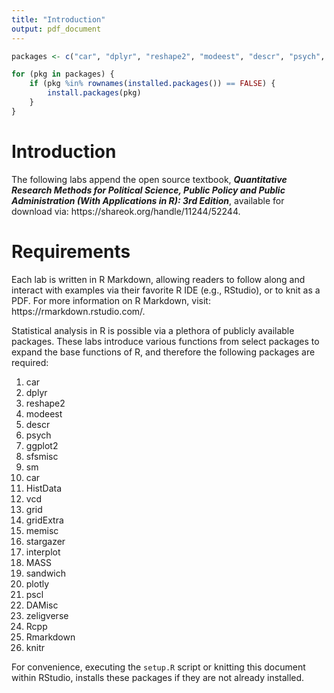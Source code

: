 ```yaml
---
title: "Introduction"
output: pdf_document
---
```


```r

packages <- c("car", "dplyr", "reshape2", "modeest", "descr", "psych", "ggplot2", "sfsmisc", "sm", "car", "HistData", "vcd", "grid", "gridExtra", "memisc", "stargazer", "interplot", "MASS", "sandwich", "plotly", "pscl", "DAMisc", "zeligverse", "Rcpp", "rmarkdown", "knitr")

for (pkg in packages) {
	if (pkg %in% rownames(installed.packages()) == FALSE) {
		install.packages(pkg)
	}
}

```

# Introduction

The following labs append the open source textbook, ___Quantitative Research Methods for Political Science, Public Policy and Public Administration (With Applications in R): 3rd Edition___, available for download via: https://shareok.org/handle/11244/52244.

# Requirements

Each lab is written in R Markdown, allowing readers to follow along and interact with examples via their favorite R IDE (e.g., RStudio), or to knit as a PDF. For more information on R Markdown, visit: https://rmarkdown.rstudio.com/.

Statistical analysis in R is possible via a plethora of publicly available packages. These labs introduce various functions from select packages to expand the base functions of R, and therefore the following packages are required:

1. car
2. dplyr
3. reshape2
4. modeest
5. descr
6. psych
7. ggplot2
8. sfsmisc
9. sm
10. car
11. HistData
12. vcd
13. grid
14. gridExtra
15. memisc
16. stargazer
17. interplot
18. MASS
19. sandwich
20. plotly
21. pscl
22. DAMisc
23. zeligverse
24. Rcpp
25. Rmarkdown
26. knitr

For convenience, executing the `setup.R` script or knitting this document within RStudio, installs these packages if they are not already installed.